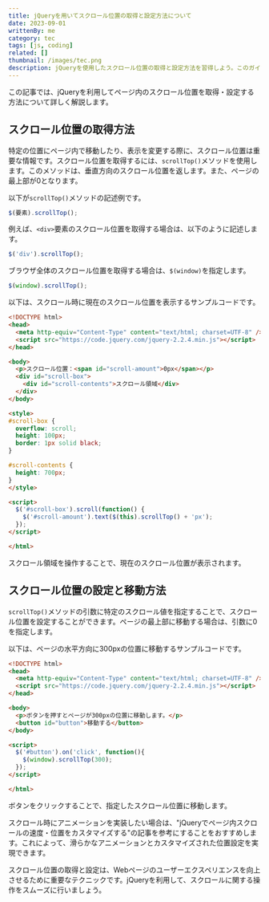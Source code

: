 ```yaml
---
title: jQueryを用いてスクロール位置の取得と設定方法について
date: 2023-09-01
writtenBy: me
category: tec
tags: [js, coding]
related: []
thumbnail: /images/tec.png
description: jQueryを使用したスクロール位置の取得と設定方法を習得しよう。このガイドでは、ウェブページ内でのスクロール位置の管理を効果的に行うための方法を詳しく解説します。スクロール位置の制御をマスターして、ウェブサイトのユーザーエクスペリエンスを向上させましょう。
---
```


この記事では、jQueryを利用してページ内のスクロール位置を取得・設定する方法について詳しく解説します。

## スクロール位置の取得方法

特定の位置にページ内で移動したり、表示を変更する際に、スクロール位置は重要な情報です。スクロール位置を取得するには、`scrollTop()`メソッドを使用します。このメソッドは、垂直方向のスクロール位置を返します。また、ページの最上部が0となります。

以下が`scrollTop()`メソッドの記述例です。

```javascript
$(要素).scrollTop();
```

例えば、`<div>`要素のスクロール位置を取得する場合は、以下のように記述します。

```javascript
$('div').scrollTop();
```

ブラウザ全体のスクロール位置を取得する場合は、`$(window)`を指定します。

```javascript
$(window).scrollTop();
```

以下は、スクロール時に現在のスクロール位置を表示するサンプルコードです。

```html
<!DOCTYPE html>
<head>
  <meta http-equiv="Content-Type" content="text/html; charset=UTF-8" />
  <script src="https://code.jquery.com/jquery-2.2.4.min.js"></script>
</head>

<body>
  <p>スクロール位置：<span id="scroll-amount">0px</span></p>
  <div id="scroll-box">
    <div id="scroll-contents">スクロール領域</div>
  </div>
</body>

<style>
#scroll-box {
  overflow: scroll;
  height: 100px;
  border: 1px solid black;
}

#scroll-contents {
  height: 700px;
}
</style>

<script>
  $('#scroll-box').scroll(function() {
    $('#scroll-amount').text($(this).scrollTop() + 'px');
  });
</script>

</html>
```

スクロール領域を操作することで、現在のスクロール位置が表示されます。

## スクロール位置の設定と移動方法

`scrollTop()`メソッドの引数に特定のスクロール値を指定することで、スクロール位置を設定することができます。ページの最上部に移動する場合は、引数に0を指定します。

以下は、ページの水平方向に300pxの位置に移動するサンプルコードです。

```html
<!DOCTYPE html>
<head>
  <meta http-equiv="Content-Type" content="text/html; charset=UTF-8" />
  <script src="https://code.jquery.com/jquery-2.2.4.min.js"></script>
</head>

<body>
  <p>ボタンを押すとページが300pxの位置に移動します。</p>
  <button id="button">移動する</button>
</body>

<script>
  $('#button').on('click', function(){
    $(window).scrollTop(300);
  });
</script>

</html>
```

ボタンをクリックすることで、指定したスクロール位置に移動します。

スクロール時にアニメーションを実装したい場合は、"jQueryでページ内スクロールの速度・位置をカスタマイズする"の記事を参考にすることをおすすめします。これによって、滑らかなアニメーションとカスタマイズされた位置設定を実現できます。

スクロール位置の取得と設定は、Webページのユーザーエクスペリエンスを向上させるために重要なテクニックです。jQueryを利用して、スクロールに関する操作をスムーズに行いましょう。